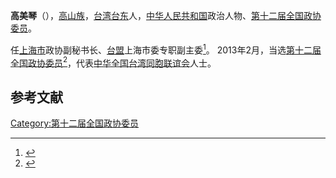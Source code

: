 {{expand|time=2014-02-08T06:54:57+00:00}}
'''高美琴'''（{{bd|1951年||}}），[[高山族|高山族]]，[[台湾|台湾]][[臺東縣|台东]]人，[[中华人民共和国|中华人民共和国]]政治人物、[[第十二届全国政协委员|第十二届全国政协委员]]。


任[[上海市|上海市]]政协副秘书长、[[台盟|台盟]]上海市委专职副主委<ref>{{cite news
|title=高美琴：杜绝“贩婴案”再度发生
|url=http://shszx.eastday.com/node2/node4810/node4836/node4837/u1ai64985.html
|date=2013年9月13日
|accessdate=2014年2月8日
|archive-date=2014年2月25日
|archive-url=https://web.archive.org/web/20140225201216/http://shszx.eastday.com/node2/node4810/node4836/node4837/u1ai64985.html
|dead-url=no
}}</ref>。
2013年2月，当选[[第十二届全国政协委员|第十二届全国政协委员]]<ref>{{cite news
|title=中国人民政治协商会议第十二届全国委员会委员名单
|url=http://news.xinhuanet.com/2013-02/02/c_124313314_2.htm
|date=2013年2月2日
|accessdate=2014年2月8日
|archive-date=2013年5月23日
|archive-url=https://web.archive.org/web/20130523013239/http://news.xinhuanet.com/2013-02/02/c_124313314_2.htm
|dead-url=no
}}</ref>，代表[[中华全国台湾同胞联谊会|中华全国台湾同胞联谊会]]人士。



==参考文献==
{{reflist}}
[[Category:第十二届全国政协委员|Category:第十二届全国政协委员]]